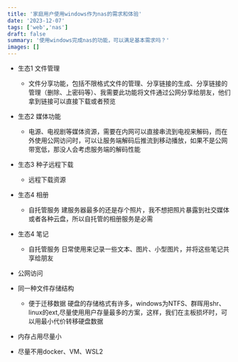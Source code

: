 ```yaml
---
title: '家庭用户使用windows作为nas的需求和体验'
date: '2023-12-07'
tags: ['web','nas']
draft: false
summary: '使用windows完成nas的功能，可以满足基本需求吗？'
images: []
---
```


- 生态1 文件管理
    + 文件分享功能，包括不限格式文件的管理、分享链接的生成、分享链接的管理（删除、上密码等）、我需要此功能将文件通过公网分享给朋友，他们拿到链接可以直接下载或者预览

- 生态2 媒体功能
    + 电源、电视剧等媒体资源，需要在内网可以直接串流到电视来解码，而在外使用公网访问时，可以让服务端解码后推流到移动播放，如果不是公网带宽低，那没人会考虑服务端的解码性能

- 生态3 种子远程下载
    + 远程下载资源

- 生态4 相册
    + 自托管服务 建服务器最多的还是存个照片，我不想把照片暴露到社交媒体或者各种云盘，所以自托管的相册服务是必需

- 生态4 笔记
    + 自托管服务 日常使用来记录一些文本、图片、小型图片，并将这些笔记共享给朋友

- 公网访问

- 同一种文件存储结构
    + 便于迁移数据 硬盘的存储格式有许多，windows为NTFS、群晖用shr、linux的ext,尽量使用用户存量最多的方案，这样，我们在主板损坏时，可以用最小代价转移硬盘数据

- 内存占用尽量小

- 尽量不用docker、VM、WSL2


